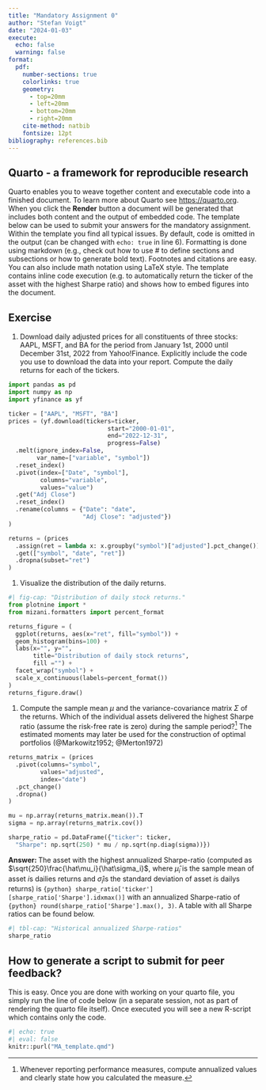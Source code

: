 ```yaml
---
title: "Mandatory Assignment 0"
author: "Stefan Voigt"
date: "2024-01-03"
execute: 
  echo: false
  warning: false
format:
  pdf: 
    number-sections: true
    colorlinks: true
    geometry:
      - top=20mm
      - left=20mm
      - bottom=20mm
      - right=20mm
    cite-method: natbib
    fontsize: 12pt
bibliography: references.bib
---
```


## Quarto - a framework for reproducible research

Quarto enables you to weave together content and executable code into a finished document. To learn more about Quarto see <https://quarto.org>. When you click the **Render** button a document will be generated that includes both content and the output of embedded code. The template below can be used to submit your answers for the mandatory assignment. Within the template you find all typical issues. By default, code is omitted in the output (can be changed with `echo: true` in line 6). Formatting is done using markdown (e.g., check out how to use \# to define sections and subsections or how to generate bold text). Footnotes and citations are easy. You can also include math notation using LaTeX style. The template contains inline code execution (e.g. to automatically return the ticker of the asset with the highest Sharpe ratio) and shows how to embed figures into the document.

## Exercise

1. Download daily adjusted prices for all constituents of three stocks: AAPL, MSFT, and BA for the period from January 1st, 2000 until December 31st, 2022 from Yahoo!Finance. Explicitly include the code you use to download the data into your report. Compute the daily returns for each of the tickers.
```python
import pandas as pd
import numpy as np
import yfinance as yf

ticker = ["AAPL", "MSFT", "BA"]
prices = (yf.download(tickers=ticker,
                            start="2000-01-01",
                            end="2022-12-31",
                            progress=False)
  .melt(ignore_index=False,
        var_name=["variable", "symbol"])
  .reset_index()
  .pivot(index=["Date", "symbol"],
         columns="variable",
         values="value")
  .get("Adj Close")
  .reset_index()
  .rename(columns = {"Date": "date",
                     "Adj Close": "adjusted"})
)

returns = (prices
  .assign(ret = lambda x: x.groupby("symbol")["adjusted"].pct_change())
  .get(["symbol", "date", "ret"])
  .dropna(subset="ret")
)
```

1. Visualize the distribution of the daily returns.

```python
#| fig-cap: "Distribution of daily stock returns."
from plotnine import *
from mizani.formatters import percent_format

returns_figure = (
  ggplot(returns, aes(x="ret", fill="symbol")) +
  geom_histogram(bins=100) +
  labs(x="", y="",
       title="Distribution of daily stock returns",
       fill ="") +
  facet_wrap("symbol") +
  scale_x_continuous(labels=percent_format())
)
returns_figure.draw()

```

1. Compute the sample mean $\mu$ and the variance-covariance matrix $\Sigma$ of the returns.
Which of the individual assets delivered the highest Sharpe ratio (assume the risk-free rate is zero) during the sample period?^[Whenever reporting performance measures, compute annualized values and clearly state how you calculated the measure.]
The estimated moments may later be used for the construction of optimal portfolios (@Markowitz1952; @Merton1972)

```python
returns_matrix = (prices
  .pivot(columns="symbol", 
         values="adjusted", 
         index="date")
  .pct_change()
  .dropna()
)

mu = np.array(returns_matrix.mean()).T
sigma = np.array(returns_matrix.cov())

sharpe_ratio = pd.DataFrame({"ticker": ticker,
  "Sharpe": np.sqrt(250) * mu / np.sqrt(np.diag(sigma))})
```

**Answer: ** The asset with the highest annualized Sharpe-ratio (computed as $\sqrt{250}\frac{\hat\mu_i}{\hat\sigma_i}$, where $\hat\mu_i$ is the sample mean of asset $i$s dailies returns and $\hat\sigma_i$is the standard deviation of asset $i$s dailys returns) is `{python} sharpe_ratio['ticker'][sharpe_ratio['Sharpe'].idxmax()]` with an annualized Sharpe-ratio of `{python} round(sharpe_ratio['Sharpe'].max(), 3)`. A table with all Sharpe ratios can be found below. 
```python
#| tbl-cap: "Historical annualized Sharpe-ratios"
sharpe_ratio
```

## How to generate a script to submit for peer feedback?

This is easy. Once you are done with working on your quarto file, you simply run the line of code below (in a separate session, not as part of rendering the quarto file itself). Once executed you will see a new R-script which contains only the code.
```python
#| echo: true
#| eval: false
knitr::purl("MA_template.qmd")
```